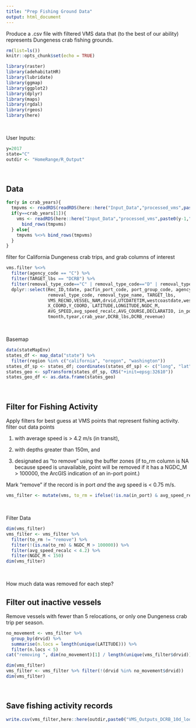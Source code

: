 ```yaml
---
title: "Prep Fishing Ground Data"
output: html_document
---
```


Produce a .csv file with filtered VMS data that (to the best of our ability) represents Dungeness crab fishing grounds.


```r
rm(list=ls())
knitr::opts_chunk$set(echo = TRUE)

library(raster)
library(adehabitatHR)
library(lubridate)
library(ggmap)
library(ggplot2)
library(dplyr)
library(maps)
library(rgdal)
library(rgeos)
library(here)
```
<br>

User Inputs:
```r
y=2017
state="C"
outdir <- "HomeRange/R_Output"
```
<br>

## Data

```r
for(y in crab_years){
  tmpvms <- readRDS(readRDS(here::here("Input_Data","processed_vms",paste0(y,"interpolated.rds"))))
  if(y==crab_years[1]){
    vms <- readRDS(here::here("Input_Data","processed_vms",paste0(y-1,"interpolated.rds"))) %>%
      bind_rows(tmpvms)
  } else{
    tmpvms %<>% bind_rows(tmpvms)
  }
}
```

filter for California Dungeness crab trips, and grab columns of interest
```r
vms.filter %<>%
  filter(agency_code == "C") %>%
  filter(TARGET_lbs == "DCRB") %>%
  filter(removal_type_code=="C" | removal_type_code=="D" | removal_type_code=="U") %>%
  dplyr::select(Rec_ID,tdate, pacfin_port_code, port_group_code, agency_code, 
                removal_type_code, removal_type_name, TARGET_lbs,
                VMS_RECNO,VESSEL_NAM,drvid,UTCDATETIM,westcoastdate,westcoastdate_notime,
                X_COORD,Y_COORD, LATITUDE,LONGITUDE,NGDC_M,
                AVG_SPEED,avg_speed_recalc,AVG_COURSE,DECLARATIO, in_port, is_interpolated, 
                tmonth,tyear,crab_year,DCRB_lbs,DCRB_revenue)
```
<br>

Basemap
```r
data(stateMapEnv)
states_df <- map_data("state") %>%
  filter(region %in% c("california", "oregon", "washington"))
states_df_sp <- states_df; coordinates(states_df_sp) <- c("long", "lat");proj4string(states_df_sp) <- CRS("+init=epsg:4326") # WGS 84
states_geo <- spTransform(states_df_sp, CRS("+init=epsg:32610"))
states_geo_df <- as.data.frame(states_geo)
```
<br>


## Filter for Fishing Activity

Apply filters for best guess at VMS points that represent fishing activity. filter out data points 

(1) with average speed is > 4.2 m/s (in transit), 

(2) with depths greater than 150m, and 

(3) designated as "to remove" using the buffer zones (if to_rm column is NA because speed is unavailable, point will be removed if it has a NGDC_M > 100000, the ArcGIS indication of an in-port point.)

Mark "remove" if the record is in port *and* the avg speed is < 0.75 m/s.
```r
vms_filter <- mutate(vms, to_rm = ifelse(!is.na(in_port) & avg_speed_recalc < 0.75, "remove", "retain"))
```
<br>

Filter Data
```r
dim(vms_filter)
vms_filter <- vms_filter %>%
  filter(to_rm != "remove") %>%
  filter(!(is.na(to_rm) & NGDC_M > 100000)) %>%
  filter(avg_speed_recalc < 4.2) %>%
  filter(NGDC_M < 150)
dim(vms_filter)
```
<br>

How much data was removed for each step?


## Filter out inactive vessels

Remove vessels with fewer than 5 relocations, or only one Dungeness crab trip per season. 
```r
no_movement <- vms_filter %>%
  group_by(drvid) %>%
  summarise(n.locs = length(unique(LATITUDE))) %>%
  filter(n.locs < 5)
cat("removing ", dim(no_movement)[1] / length(unique(vms_filter$drvid))*100, "% of vessels.\n")

dim(vms_filter)
vms_filter <- vms_filter %>% filter(!(drvid %in% no_movement$drvid))
dim(vms_filter)
```
<br>


## Save fishing activity records
```r
write.csv(vms_filter,here::here(outdir,paste0("VMS_Outputs_DCRB_10d_lookback_crab",y,"_interpolated_regular_fishingloc.csv")),row.names=FALSE)
```
<br>
